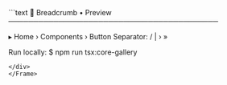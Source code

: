 <Frame>
<div style={{background:'#0f131a',border:'1px solid #1f2430',borderRadius:'8px' ,width:'100%',height:'100%',overflow:'hidden',boxShadow:'0 10px 30px rgba(0,0,0,.35)'}}>
```text
🧭 Breadcrumb • Preview
──────────────────────────────────────────

  ▸ Home › Components › Button
    Separator: / | › »

Run locally:
  $ npm run tsx:core-gallery
```
</div>
</Frame>


